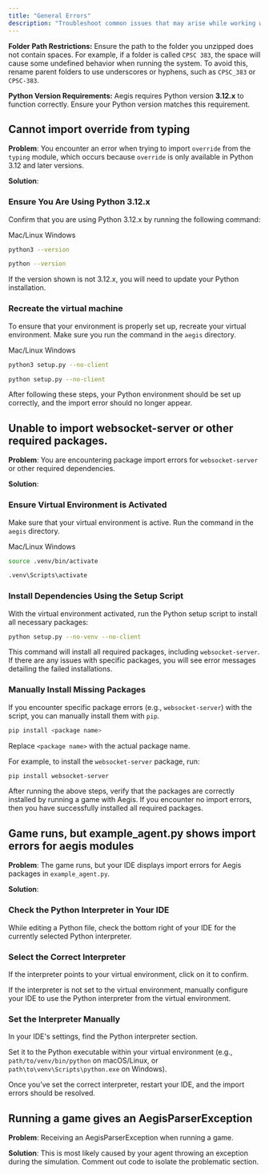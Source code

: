 ```yaml
---
title: "General Errors"
description: "Troubleshoot common issues that may arise while working with Aegis."
---
```


<Admonition variant="caution" title="Important Notes">

**Folder Path Restrictions:** Ensure the path to the folder you unzipped does not contain spaces. For example,
if a folder is called `CPSC 383`, the space will cause some undefined behavior when running the system. To avoid this,
rename parent folders to use underscores or hyphens, such as `CPSC_383` or `CPSC-383`.

**Python Version Requirements:** Aegis requires Python version **3.12.x** to function correctly. Ensure your Python version matches this requirement.

</Admonition>

## Cannot import override from typing

**Problem**: You encounter an error when trying to import `override` from the `typing` module,
which occurs because `override` is only available in Python 3.12 and later versions.

**Solution**:

<Steps>

### Ensure You Are Using Python 3.12.x

Confirm that you are using Python 3.12.x by running the following command:

<Tabs defaultValue="mac/linux">

<TabsList>

<TabsTrigger value="mac/linux">Mac/Linux</TabsTrigger>
<TabsTrigger value="windows">Windows</TabsTrigger>

</TabsList>

<TabsContent value="mac/linux">

```bash
python3 --version
```

</TabsContent>

<TabsContent value="windows">

```bash
python --version
```

</TabsContent>

</Tabs>

If the version shown is not 3.12.x, you will need to update your Python installation.

### Recreate the virtual machine

To ensure that your environment is properly set up, recreate your virtual environment.
Make sure you run the command in the `aegis` directory.

<Tabs defaultValue="mac/linux">

<TabsList>

<TabsTrigger value="mac/linux">Mac/Linux</TabsTrigger>
<TabsTrigger value="windows">Windows</TabsTrigger>

</TabsList>

<TabsContent value="mac/linux">

```bash
python3 setup.py --no-client
```

</TabsContent>

<TabsContent value="windows">

```bash
python setup.py --no-client
```

</TabsContent>

</Tabs>

</Steps>

After following these steps, your Python environment should be set up correctly, and the import error should no longer appear.

## Unable to import websocket-server or other required packages.

**Problem**: You are encountering package import errors for `websocket-server` or other required dependencies.

**Solution**:

<Steps>

### Ensure Virtual Environment is Activated

Make sure that your virtual environment is active. Run the command in the `aegis` directory.

<Tabs defaultValue="mac/linux">

<TabsList>

<TabsTrigger value="mac/linux">Mac/Linux</TabsTrigger>
<TabsTrigger value="windows">Windows</TabsTrigger>

</TabsList>

<TabsContent value="mac/linux">

```bash
source .venv/bin/activate
```

</TabsContent>

<TabsContent value="windows">

```bash
.venv\Scripts\activate
```

</TabsContent>

</Tabs>

### Install Dependencies Using the Setup Script

With the virtual environment activated, run the Python setup script to install all necessary packages:

```bash
python setup.py --no-venv --no-client
```

This command will install all required packages, including `websocket-server`. If there are any issues with specific packages,
you will see error messages detailing the failed installations.

### Manually Install Missing Packages

If you encounter specific package errors (e.g., `websocket-server`) with the script, you can manually install them with `pip`. 
 
```bash
pip install <package name>
```

Replace `<package name>` with the actual package name.

For example, to install the `websocket-server` package, run:

```bash
pip install websocket-server 
```

</Steps>

After running the above steps, verify that the packages are correctly installed by running a game with Aegis. If you encounter no import errors,
then you have successfully installed all required packages.

## Game runs, but example_agent.py shows import errors for aegis modules

**Problem**: The game runs, but your IDE displays import errors for Aegis packages in `example_agent.py`.

**Solution**:

<Steps>

### Check the Python Interpreter in Your IDE

While editing a Python file, check the bottom right of your IDE for the currently selected Python interpreter.

### Select the Correct Interpreter

If the interpreter points to your virtual environment, click on it to confirm.

If the interpreter is not set to the virtual environment, manually configure your IDE to use the Python interpreter from the virtual environment.

### Set the Interpreter Manually

In your IDE's settings, find the Python interpreter section.

Set it to the Python executable within your virtual environment (e.g., `path/to/venv/bin/python` on macOS/Linux, or `path\to\venv\Scripts\python.exe` on Windows).

</Steps>

Once you’ve set the correct interpreter, restart your IDE, and the import errors should be resolved.

## Running a game gives an AegisParserException

**Problem**: Receiving an AegisParserException when running a game.

**Solution**: This is most likely caused by your agent throwing an exception during the simulation. Comment out code to isolate the problematic section.
